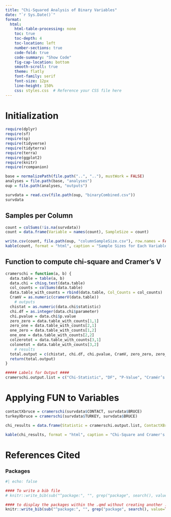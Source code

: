 ```yaml
---
title: "Chi-Squared Analysis of Binary Variables"
date: "`r Sys.Date()`"
format: 
  html:
    html-table-processing: none
    toc: true
    toc-depth: 4
    toc-location: left
    number-sections: true
    code-fold: true
    code-summary: "Show Code"
    fig-cap-location: bottom
    smooth-scroll: true
    theme: flatly
    font-family: serif
    font-size: 12px
    line-height: 150%
    css: styles.css  # Reference your CSS file here
---
```


# Initialization
```r

require(dplyr)
require(sf)
require(sp)
require(tidyverse)
require(tidyterra)
require(terra)
require(ggplot2)
require(knitr)
require(rcompanion)
```

```r

base = normalizePath(file.path("..", ".."), mustWork = FALSE)  
analyses = file.path(base, "analyses")
oup = file.path(analyses, "outputs")

survdata = read.csv(file.path(oup, "binaryCombined.csv"))
survdata 

```

## Samples per Column
```r

count = colSums(!is.na(survdata))
count = data.frame(Variable = names(count), SampleSize = count)

write.csv(count, file.path(oup, "columnSampleSize.csv"), row.names = FALSE)
kable(count, format = "html", caption = "Sample Sizes for Each Variable")

```


## Function to compute chi-square and Cramer's V
```r

cramerschi = function(a, b) {
  data.table = table(a, b) 
  data.chi = chisq.test(data.table)
  col_counts = colSums(data.table)
  data.table_with_counts = rbind(data.table, Col_Counts = col_counts)
  CramV = as.numeric(cramerV(data.table))
    # outputs
  chistat = as.numeric(data.chi$statistic)
  chi.df = as.integer(data.chi$parameter)
  chi.pvalue = data.chi$p.value
  zero_zero = data.table_with_counts[1,1]
  zero_one = data.table_with_counts[2,1]
  one_zero = data.table_with_counts[1,2]
  one_one = data.table_with_counts[2,2]
  colzerotot = data.table_with_counts[3,1]
  colonetot = data.table_with_counts[3,2]
    # results
  total.output = c(chistat, chi.df, chi.pvalue, CramV, zero_zero, zero_one, one_zero, one_one, colzerotot, colonetot)
  return(total.output)
}

##### Labels for Output ####
cramerschi.output.list = c("Chi-Statistic", "DF", "P-Value", "Cramér’s V", "0-0", "0-1", "1-0", "1-1", "Col Total 0", "Col Total 1")

```

# Applying FUN to Variables 
```r

contactXbruce = cramerschi(survdata$CONTACT, survdata$BRUCE)
turkeyXbruce = cramerschi(survdata$TURKEY, survdata$BRUCE)

chi_results = data.frame(Statistic = cramerschi.output.list, ContactXBruce = contactXbruce, TurkeyXBruce = turkeyXbruce)

kable(chi_results, format = "html", caption = "Chi-Square and Cramer's V Results")

```


# References Cited
### Packages
```r
#| echo: false

#### To write a bib file
# knitr::write_bib(sub("^package:", "", grep("package", search(), value=TRUE)), file='pckg.bib')

#### to display the packages within the .qmd without creating another .bib ####
knitr::write_bib(sub("^package:", "", grep("package", search(), value=TRUE)), file='')

```

